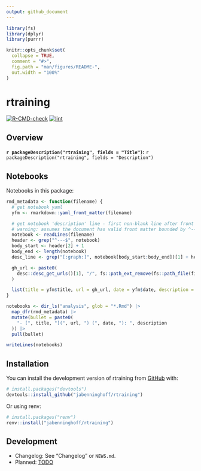 ```yaml
---
output: github_document
---
```


<!-- README.md is generated from README.Rmd. Please edit that file -->

```r
library(fs)
library(dplyr)
library(purrr)

knitr::opts_chunk$set(
  collapse = TRUE,
  comment = "#>",
  fig.path = "man/figures/README-",
  out.width = "100%"
)
```

# rtraining

<!-- badges: start -->
[![R-CMD-check](https://github.com/jabenninghoff/rtraining/workflows/R-CMD-check/badge.svg)](https://github.com/jabenninghoff/rtraining/actions)
[![lint](https://github.com/jabenninghoff/rtraining/workflows/lint/badge.svg)](https://github.com/jabenninghoff/rtraining/actions)
<!-- badges: end -->

## Overview

**`r packageDescription("rtraining", fields = "Title")`:** `r packageDescription("rtraining", fields = "Description")`

## Notebooks

Notebooks in this package:

```r
rmd_metadata <- function(filename) {
  # get notebook yaml
  yfm <- rmarkdown::yaml_front_matter(filename)

  # get notebook 'description' line - first non-blank line after front matter
  # warning: assumes the document has valid front matter bounded by ^---$
  notebook <- readLines(filename)
  header <- grep("^---$", notebook)
  body_start <- header[2] + 1
  body_end <- length(notebook)
  desc_line <- grep("[:graph:]", notebook[body_start:body_end])[1] + header[2]

  gh_url <- paste0(
    desc::desc_get_urls()[1], "/", fs::path_ext_remove(fs::path_file(filename)), ".html"
  )

  list(title = yfm$title, url = gh_url, date = yfm$date, description = notebook[desc_line])
}

notebooks <- dir_ls("analysis", glob = "*.Rmd") |>
  map_dfr(rmd_metadata) |>
  mutate(bullet = paste0(
    "- [", title, "](", url, ") (", date, "): ", description
  )) |>
  pull(bullet)

writeLines(notebooks)
```

## Installation

You can install the development version of rtraining from [GitHub](https://github.com/) with:

``` r
# install.packages("devtools")
devtools::install_github("jabenninghoff/rtraining")
```

Or using renv:

``` r
# install.packages("renv")
renv::install("jabenninghoff/rtraining")
```

## Development

- Changelog: See "Changelog" or `NEWS.md`.
- Planned: [TODO](TODO.md)
